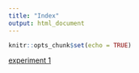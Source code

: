 ```yaml
---
title: "Index"
output: html_document
---
```


```r
knitr::opts_chunk$set(echo = TRUE)
```

[experiment 1](C_exp_1.html)